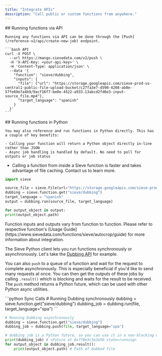 ```yaml
---
title: "Integrate APIs"
description: "Call public or custom functions from anywhere."
---
```


<Tabs>
  <Tab title="API">
    ## Running functions via API

    Running any functions via API can be done through the [Push](/reference-v2/api/create-new-job) endpoint.

    ```bash API
    curl -X POST \
      --url https://mango.sievedata.com/v2/push \
      -H 'X-API-Key: <your-api-key>' \
      -H 'Content-Type: application/json' \
      --data '{
        "function": "sieve/dubbing",
        "inputs": {
          "file": {"url": "https://storage.googleapis.com/sieve-prod-us-central1-public-file-upload-bucket/c27fa3e7-d590-4208-ab8e-57fe69e7a4b9/9acf16f7-be0e-4522-a933-13abcd2fd6e3-input-source_file.mp4"},
          "target_language": "spanish"
        }
      }'
    ```

  </Tab>
  <Tab title="Python">
    ## Running functions in Python

    You may also reference and run functions in Python directly. This has a couple of key benefits:

    - Calling your function will return a Python object directly in-line rather than JSON
    - Async job handling is handled by default. No need to poll for outputs or job status

- Calling a function from inside a Sieve function is faster and takes advantage of file caching. Contact us to learn more.

```python Python Client
import sieve

source_file = sieve.File(url="https://storage.googleapis.com/sieve-prod-us-central1-public-file-upload-bucket/c27fa3e7-d590-4208-ab8e-57fe69e7a4b9/9acf16f7-be0e-4522-a933-13abcd2fd6e3-input-source_file.mp4")
dubbing = sieve.function.get("sieve/dubbing")
target_language = "spanish"
output = dubbing.run(source_file, target_language)

for output_object in output:
print(output_object.path)
```

<Note>
  Function inputs and outputs vary from function to function. Please refer to
  respective function's [Usage
  Guide](https://www.sievedata.com/functions/sieve/autocrop/guide) for more
  information about integration.
</Note>

The Sieve Python client lets you run functions synchronously or asynchronously. Let's take the [Dubbing API]("https://www.sievedata.com/functions/sieve/dubbing") for example.

You can also `push` to a queue of a function and wait for the request to complete asynchronously. This is especially beneficial if you'd like to send many requests at once. You can then get the outputs of these jobs by calling `.result()` which is blocking and waits for the result to be received. The `push` method returns a Python future, which can be used with other Python async utilities.

<CodeGroup>
```python Sync Calls
# Running Dubbing synchronously
dubbing = sieve.function.get("sieve/dubbing")
dubbing_job = dubbing.run(file, target_language="spa")
```

```python Async Calls
# Running Dubbing asynchronously
dubbing = sieve.function.get("sieve/dubbing")
dubbing_job = dubbing.push(file, target_language="spa")

# dubbing_job is a Python future, so you can use it in a non-blocking way
print(dubbing_job) # <Future at 0x7f8e3c3e3e50 state=running>
for output_object in dubbing_job.result():
    print(output_object.path) # Path of dubbed file
```

</CodeGroup>
  </Tab>
</Tabs>
